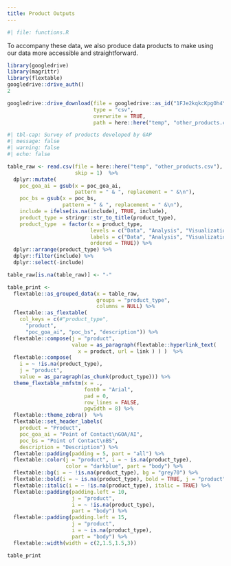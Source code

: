 ```yaml
---
title: Product Outputs
---
```


```r
#| file: functions.R
```

To accompany these data, we also produce data products to make using our data more accessible and straightforward. 

```r
library(googledrive)
library(magrittr)
library(flextable)
googledrive::drive_auth()
2

googledrive::drive_download(file = googledrive::as_id("1FJe2kqkcKpgOh4YS1_QJqaPX2wvOdhGu0DkPBF-SsQs"), 
                            type = "csv",
                            overwrite = TRUE,
                            path = here::here("temp", "other_products.csv"))
```

```r
#| tbl-cap: Survey of products developed by GAP
#| message: false
#| warning: false
#| echo: false

table_raw <- read.csv(file = here::here("temp", "other_products.csv"), 
                      skip = 1)  %>% 
  dplyr::mutate(
    poc_goa_ai = gsub(x = poc_goa_ai, 
                      pattern = " & ", replacement = " &\n"), 
    poc_bs = gsub(x = poc_bs, 
                  pattern = " & ", replacement = " &\n"), 
    include = ifelse(is.na(include), TRUE, include), 
    product_type = stringr::str_to_title(product_type), 
    product_type  = factor(x = product_type, 
                           levels = c("Data", "Analysis", "Visualization Tools", "Communication"), 
                           labels = c("Data", "Analysis", "Visualization Tools", "Communication"),
                           ordered = TRUE)) %>% 
  dplyr::arrange(product_type) %>% 
  dplyr::filter(include) %>% 
  dplyr::select(-include)

table_raw[is.na(table_raw)] <- "-"

table_print <- 
  flextable::as_grouped_data(x = table_raw, 
                             groups = "product_type", 
                             columns = NULL) %>% 
  flextable::as_flextable(
    col_keys = c(#"product_type", 
      "product",
      "poc_goa_ai", "poc_bs", "description")) %>% 
  flextable::compose(j = "product",
                     value = as_paragraph(flextable::hyperlink_text(
                       x = product, url = link ) ) )  %>% 
  flextable::compose(
    i = ~ !is.na(product_type),
    j = "product",
    value = as_paragraph(as_chunk(product_type))) %>%
  theme_flextable_nmfstm(x = ., 
                         font0 = "Arial", 
                         pad = 0, 
                         row_lines = FALSE, 
                         pgwidth = 8) %>% 
  flextable::theme_zebra()  %>% 
  flextable::set_header_labels(
    product = "Product", 
    poc_goa_ai = "Point of Contact\nGOA/AI", 
    poc_bs = "Point of Contact\nBS", 
    description = "Description") %>% 
  flextable::padding(padding = 5, part = "all") %>%
  flextable::color(j = "product", i = ~ is.na(product_type), 
                   color = "darkblue", part = "body") %>% 
  flextable::bg(i = ~ !is.na(product_type), bg = "grey70") %>% 
  flextable::bold(i = ~ is.na(product_type), bold = TRUE, j = "product") %>%
  flextable::italic(i = ~ !is.na(product_type), italic = TRUE) %>% 
  flextable::padding(padding.left = 10, 
                     j = "product", 
                     i = ~ !is.na(product_type), 
                     part = "body") %>% 
  flextable::padding(padding.left = 15, 
                     j = "product", 
                     i = ~ is.na(product_type), 
                     part = "body") %>% 
  flextable::width(width = c(2,1.5,1.5,3))

table_print
```